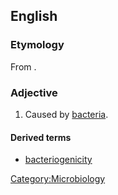 ==English==

===Etymology===
From {{prefix|bacterio|-genic}}.

===Adjective===
{{en-adj|-}}

# Caused by [[bacteria]].

====Derived terms====
*[[bacteriogenicity]]

[[Category:Microbiology]]